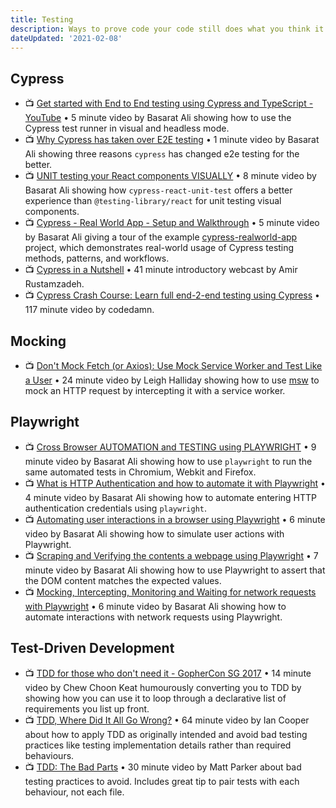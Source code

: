 ```yaml
---
title: Testing
description: Ways to prove code your code still does what you think it does.
dateUpdated: '2021-02-08'
---
```


## Cypress 

- 📺 [Get started with End to End testing using Cypress and TypeScript - YouTube](https://m.youtube.com/watch?v=1Vr1cAN_CLA) • 5 minute video by Basarat Ali showing how to use the Cypress test runner in visual and headless mode.
- 📺 [Why Cypress has taken over E2E testing](https://m.youtube.com/watch?v=SzOvtgGrN8w) • 1 minute video by Basarat Ali showing three reasons `cypress` has changed e2e testing for the better.
- 📺 [UNIT testing your React components VISUALLY](https://m.youtube.com/watch?v=dVRivkL5eGc) • 8 minute video by Basarat Ali showing how `cypress-react-unit-test` offers a better experience than `@testing-library/react` for unit testing visual components.
- 📺 [Cypress - Real World App - Setup and Walkthrough](https://m.youtube.com/watch?v=u38gm3_nNQE) • 5 minute video by Basarat Ali giving a tour of the example [cypress-realworld-app](https://github.com/cypress-io/cypress-realworld-app) project, which demonstrates real-world usage of Cypress testing methods, patterns, and workflows.
- 📺 [Cypress in a Nutshell](https://m.youtube.com/watch?v=LcGHiFnBh3Y) • 41 minute introductory webcast by Amir Rustamzadeh.
- 📺 [Cypress Crash Course: Learn full end-2-end testing using Cypress](https://m.youtube.com/watch?v=OIAzwr-_jhY) • 117 minute video by codedamn.

## Mocking

- 📺 [Don't Mock Fetch (or Axios): Use Mock Service Worker and Test Like a User](https://m.youtube.com/watch?v=v77fjkKQTH0) • 24 minute video by Leigh Halliday showing how to use [msw](https://mswjs.io/) to  mock an HTTP request by intercepting it with a service worker.

## Playwright

- 📺 [Cross Browser AUTOMATION and TESTING using PLAYWRIGHT](https://m.youtube.com/watch?v=Vz1jMutEAMA) • 9 minute video by Basarat Ali showing how to use `playwright` to run the same automated tests in Chromium, Webkit and Firefox.
- 📺 [What is HTTP Authentication and how to automate it with Playwright](https://m.youtube.com/watch?v=pcBe1scN-H8) • 4 minute video by Basarat Ali showing how to automate entering HTTP authentication credentials using `playwright`.
- 📺 [Automating user interactions in a browser using Playwright](https://m.youtube.com/watch?v=XRQloUTKN28) • 6 minute video by Basarat Ali showing how to simulate user actions with Playwright.
- 📺 [Scraping and Verifying the contents a webpage using Playwright](https://m.youtube.com/watch?v=jcqp_K5uvhg) • 7 minute video by Basarat Ali showing how to use Playwright to assert that the DOM content matches the expected values. 
- 📺 [Mocking, Intercepting, Monitoring and Waiting for network requests with Playwright](https://m.youtube.com/watch?v=H3n5lzI139w) • 6 minute video by Basarat Ali showing how to automate interactions with network requests using Playwright.

## Test-Driven Development

- 📺 [TDD for those who don't need it - GopherCon SG 2017](https://m.youtube.com/watch?v=a6oP24CSdUg) • 14 minute video by Chew Choon Keat humourously converting you to TDD by showing how you can use it to loop through a declarative list of requirements you list up front.
- 📺 [TDD, Where Did It All Go Wrong?](https://m.youtube.com/watch?v=EZ05e7EMOLM) • 64 minute video by Ian Cooper about how to apply TDD as originally intended and avoid bad testing practices like testing implementation details rather than required behaviours. 
- 📺 [TDD: The Bad Parts](https://m.youtube.com/watch?v=xPL84vvLwXA) • 30 minute video by Matt Parker about bad testing practices to avoid. Includes great tip to pair tests with each behaviour, not each file.
